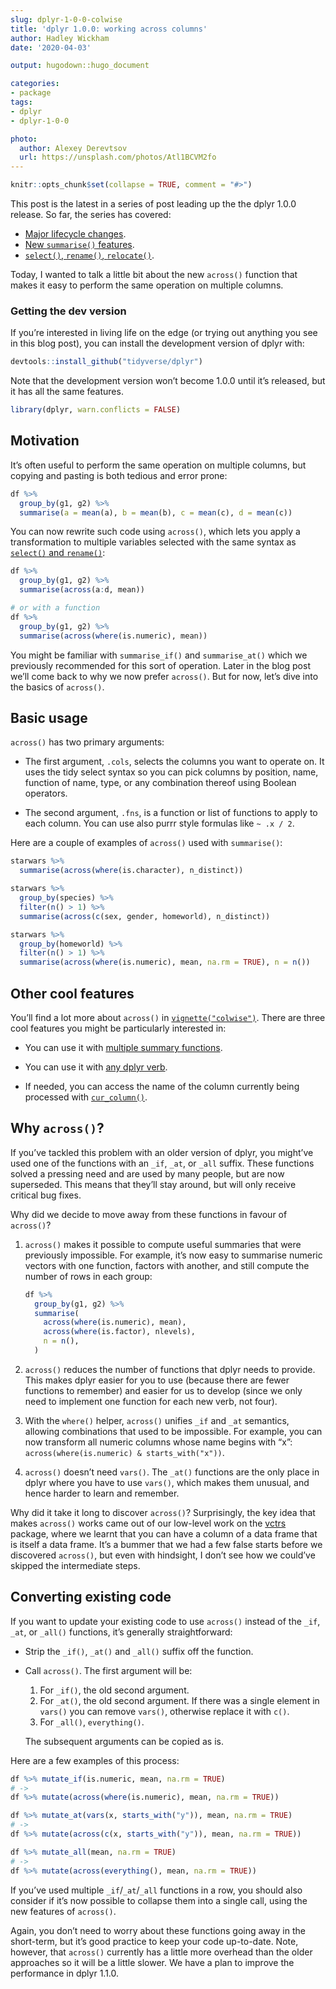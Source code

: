 ```yaml
---
slug: dplyr-1-0-0-colwise
title: 'dplyr 1.0.0: working across columns'
author: Hadley Wickham
date: '2020-04-03'

output: hugodown::hugo_document

categories:
- package
tags:
- dplyr
- dplyr-1-0-0

photo:
  author: Alexey Derevtsov
  url: https://unsplash.com/photos/Atl1BCVM2fo
---
```


```r
knitr::opts_chunk$set(collapse = TRUE, comment = "#>")
```

This post is the latest in a series of post leading up the the dplyr 1.0.0 release. So far, the series has covered:

* [Major lifecycle changes](https://www.tidyverse.org/blog/2020/03/dplyr-1-0-0-is-coming-soon/).
* [New `summarise()` features](https://www.tidyverse.org/blog/2020/03/dplyr-1-0-0-summarise/).
* [`select()`, `rename()`, `relocate()`](https://www.tidyverse.org/blog/2020/03/dplyr-1-0-0-select-rename-relocate/).

Today, I wanted to talk a little bit about the new `across()` function that makes it easy to perform the same operation on multiple columns.


### Getting the dev version

If you're interested in living life on the edge (or trying out anything you see in this blog post), you can install the development version of dplyr with:

```r
devtools::install_github("tidyverse/dplyr")
```

Note that the development version won't become 1.0.0 until it's released, but it has all the same features.

```r
library(dplyr, warn.conflicts = FALSE)
```

## Motivation

It's often useful to perform the same operation on multiple columns, but copying and pasting is both tedious and error prone:

```r
df %>% 
  group_by(g1, g2) %>% 
  summarise(a = mean(a), b = mean(b), c = mean(c), d = mean(c))
```

You can now rewrite such code using `across()`, which lets you apply a transformation to multiple variables selected with the same syntax as [`select()` and `rename()`](https://www.tidyverse.org/blog/2020/03/dplyr-1-0-0-select-rename-relocate/#select-and-renaming):

```r
df %>% 
  group_by(g1, g2) %>% 
  summarise(across(a:d, mean))

# or with a function
df %>% 
  group_by(g1, g2) %>% 
  summarise(across(where(is.numeric), mean))
```

You might be familiar with `summarise_if()` and `summarise_at()` which we previously recommended for this sort of operation. Later in the blog post we'll come back to why we now prefer `across()`. But for now, let's dive into the basics of `across()`.

## Basic usage

`across()` has two primary arguments:

* The first argument, `.cols`, selects the columns you want to operate on.
  It uses the tidy select syntax so you can pick columns by position, name,
  function of name, type, or any combination thereof using Boolean operators.

* The second argument, `.fns`, is a function or list of functions to apply to
  each column. You can use also purrr style formulas like `~ .x / 2`. 

Here are a couple of examples of `across()` used with `summarise()`: 

```r
starwars %>% 
  summarise(across(where(is.character), n_distinct))

starwars %>% 
  group_by(species) %>% 
  filter(n() > 1) %>% 
  summarise(across(c(sex, gender, homeworld), n_distinct))

starwars %>% 
  group_by(homeworld) %>% 
  filter(n() > 1) %>% 
  summarise(across(where(is.numeric), mean, na.rm = TRUE), n = n())
```
## Other cool features

You'll find a lot more about `across()` in [`vignette("colwise")`](https://dplyr.tidyverse.org/dev/articles/colwise.html). There are three cool features you might be particularly interested in:

* You can use it with [multiple summary functions](https://dplyr.tidyverse.org/dev/articles/colwise.html#multiple-functions).

* You can use it with [any dplyr verb](https://dplyr.tidyverse.org/dev/articles/colwise.html#other-verbs).

* If needed, you can access the name of the column currently being processed
  with [`cur_column()`](https://dplyr.tidyverse.org/dev/articles/colwise.html#current-column).

## Why `across()`? 

If you've tackled this problem with an older version of dplyr, you might've used one of the functions with an `_if`, `_at`, or `_all` suffix. These functions solved a pressing need and are used by many people, but are now superseded. This means that they'll stay around, but will only receive critical bug fixes. 

Why did we decide to move away from these functions in favour of `across()`?

1.  `across()` makes it possible to compute useful summaries that were 
    previously impossible. For example, it's now easy to summarise
    numeric vectors with one function, factors with another, and still 
    compute the number of rows in each group:

    ```r
    df %>%
      group_by(g1, g2) %>% 
      summarise(
        across(where(is.numeric), mean), 
        across(where(is.factor), nlevels),
        n = n(), 
      )
    ```

2.  `across()` reduces the number of functions that dplyr needs to provide. 
    This makes dplyr easier for you to use (because there are fewer functions 
    to remember) and easier for us to develop (since we only need to implement 
    one function for each new verb, not four).

3.  With the `where()` helper, `across()` unifies `_if` and `_at` semantics, allowing combinations that 
    used to be impossible. For example, you can now transform all numeric 
    columns whose name begins with "x": `across(where(is.numeric) & starts_with("x"))`.

4.  `across()` doesn't need `vars()`. The `_at()` functions are the only place 
    in dplyr where you have to use `vars()`, which makes them unusual, 
    and hence harder to learn and remember.

Why did it take it long to discover `across()`? Surprisingly, the key idea that makes `across()` works came out of our low-level work on the [vctrs](http://vctrs.r-lib.org/) package, where we learnt that you can have a column of a data frame that is itself a data frame. It's a bummer that we had a few false starts before we discovered `across()`, but even with hindsight, I don't see how we could've skipped the intermediate steps.

## Converting existing code

If you want to update your existing code to use `across()` instead of the `_if`, `_at`, or `_all()` functions, it's generally straightforward:

*   Strip the `_if()`, `_at()` and `_all()` suffix off the function.

*   Call `across()`. The first argument will be:

    1. For `_if()`, the old second argument.
    1. For `_at()`, the old second argument. If there was a single element in `vars()` you can remove `vars()`, otherwise replace it with `c()`.
    1. For `_all()`, `everything()`.

    The subsequent arguments can be copied as is.

Here are a few examples of this process:

```r
df %>% mutate_if(is.numeric, mean, na.rm = TRUE)
# ->
df %>% mutate(across(where(is.numeric), mean, na.rm = TRUE))

df %>% mutate_at(vars(x, starts_with("y")), mean, na.rm = TRUE)
# ->
df %>% mutate(across(c(x, starts_with("y")), mean, na.rm = TRUE))

df %>% mutate_all(mean, na.rm = TRUE)
# ->
df %>% mutate(across(everything(), mean, na.rm = TRUE))
```

If you've used multiple `_if`/`_at`/`_all` functions in a row, you should also consider if it's now possible to collapse them into a single call, using the new features of `across()`.

Again, you don't need to worry about these functions going away in the short-term, but it's good practice to keep your code up-to-date. Note, however, that `across()` currently has a little more overhead than the older approaches so it will be a little slower. We have a plan to improve the performance in dplyr 1.1.0.

